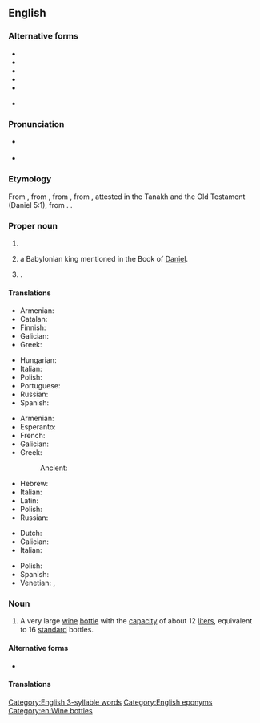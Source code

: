{{also|balthazar}}
==English==

===Alternative forms===
* {{l|en|Baltasar}}
* {{l|en|Baltassar}}
* {{l|en|Balthasar}}
* {{l|en|Belshazzar}}
* {{l|en|Beltshatsar}}
* {{rfv-sense|en}} {{l|en|Baldassarra}}

===Pronunciation===
* {{a|UK}} {{IPA|en|/bælˈθeɪzə/}}
* {{a|US}} {{IPA|en|/ˈbælθəˌzɔɹ/|/bælˈθeɪzəɹ/}}

===Etymology===
From {{inherited|en|enm|Balthasar|}}, from {{borrowed|enm|la|Baltassar}}, from {{borrowed|la|grc|Βαλτασαρ}}, from {{borrowed|grc|he|בֵּלְשַׁאצַּר|tr=bēlšaṣṣar}}, attested in the Tanakh and the Old Testament (Daniel 5:1), from {{der|en|akk|𒂗𒈗𒋀|tr=bēl-šarra-uṣṣur|lit=May [[Bel]] protect the king}}. {{doublet|en|Belshazzar}}.

===Proper noun===
{{wikipedia}}
{{en-proper noun}}

# {{n-g|A name ascribed to one of the [[Magi]].}}
# {{lb|en|biblical|historical}} a Babylonian king mentioned in the Book of [[Daniel]].
# {{given name|en|male|from=Old Persian}}.

====Translations====
{{trans-top|one of the Magi}}
* Armenian: {{t|hy|Բաղդասար|sc=Armn}}
* Catalan: {{t+|ca|Baltasar}}
* Finnish: {{t|fi|Balthasar}}
* Galician: {{t+|gl|Baltasar|m}}
* Greek: {{t|el|Βαλτάσαρ|m}}
{{trans-mid}}
* Hungarian: {{t+|hu|Boldizsár}}
* Italian: {{t+|it|Baldassarre|m}}
* Polish: {{t+|pl|Baltazar|m}}
* Portuguese: {{t|pt|Baltasar|m}}
* Russian: {{t+|ru|Бальтаза́р}}
* Spanish: {{t+|es|Baltasar}}
{{trans-bottom}}

{{trans-top|Babylonian king}}
* Armenian: {{t|hy|Բաղդասար|sc=Armn}}
* Esperanto: {{t|eo|Belŝacaro}}
* French: {{t+|fr|Balthazar}}
* Galician: {{t+|gl|Baltasar|m}}
* Greek: {{t|el|Βαλτάσαρ|m}}
*: Ancient: {{t|grc|Βαλτασαρ|m}}
{{trans-mid}}
* Hebrew: {{t|he|בֵּלְשַׁאצַּר|m|tr=belshatzár}}
* Italian: {{t|it|Baldassar|m}}
* Latin: {{t|la|Baltassar|m}}
* Polish: {{t+|pl|Baltazar|m}}
* Russian: {{t+|ru|Валтаса́р}}
{{trans-bottom}}

{{trans-top|male given name}}
* Dutch: {{t+|nl|Balthazar}}
* Galician: {{t+|gl|Baltasar}}
* Italian: {{t+|it|Baldassarre|m}}
{{trans-mid}}
* Polish: {{t+|pl|Baltazar|m}}
* Spanish: {{t+|es|Baltasar}}
* Venetian: {{t+|vec|Baldisèra|m}}, {{t|vec|Baldi|m}}
{{trans-bottom}}

===Noun===
{{en-noun}}

# A very large [[wine]] [[bottle]] with the [[capacity]] of about 12 [[liter]]s, equivalent to 16 [[standard]] bottles.

====Alternative forms====
* {{l|en|balthazar}}

====Translations====
{{trans-top|very large wine bottle}}
{{trans-mid}}
{{trans-bottom}}

[[Category:English 3-syllable words]]
[[Category:English eponyms]]
[[Category:en:Wine bottles]]